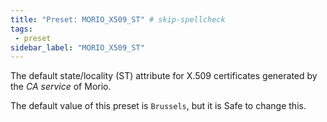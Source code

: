 ```yaml
---
title: "Preset: MORIO_X509_ST" # skip-spellcheck
tags:
 - preset
sidebar_label: "MORIO_X509_ST"
---
```


The default state/locality (ST) attribute for X.509 certificates generated by the _CA service_ of Morio.

<Note>

The default value of this preset is `Brussels`, but it is <Label style="success">Safe</Label> to change this.

</Note>
